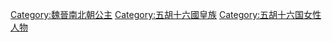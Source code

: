 [[Category:魏晉南北朝公主|Category:魏晉南北朝公主]]
[[Category:五胡十六國皇族|Category:五胡十六國皇族]]
[[Category:五胡十六国女性人物|Category:五胡十六国女性人物]]